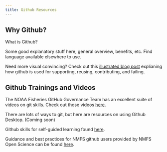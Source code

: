 ```yaml
---
title: Github Resources
---
```


## Why Github?

What is Github?

Some good explanatory stuff here, general overview, benefits, etc. Find language available elsewhere to use.

Need more visual convincing? Check out this [illustrated blog post](https://openscapes.org/blog/2022-05-27-github-illustrated-series/) explianing how github is used for supporting, reusing, contributing, and failing.


## Github Trainings and Videos

The NOAA Fisheries GitHub Governance Team has an excellent suite of videos on git skills. Check out those videos [here](https://sites.google.com/noaa.gov/nmfs-st-github-governance-team/training).

There are lots of ways to git, but here are resources on using Github Desktop. (Coming soon)

Github skills for self-guided learning found [here](https://skills.github.com/).

Guidance and best practices for NMFS github users provided by NMFS Open Science can be found [here](https://nmfs-opensci.github.io/GitHub-Guide/).

